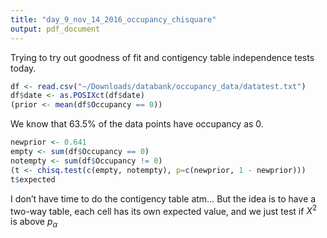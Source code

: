 ```yaml
---
title: "day_9_nov_14_2016_occupancy_chisquare"
output: pdf_document
---
```


Trying to try out goodness of fit and contigency table independence tests today.

```r
df <- read.csv("~/Downloads/databank/occupancy_data/datatest.txt")
df$date <- as.POSIXct(df$date)
(prior <- mean(df$Occupancy == 0))
```

We know that 63.5% of the data points have occupancy as 0. 

```r
newprior <- 0.641
empty <- sum(df$Occupancy == 0)
notempty <- sum(df$Occupancy != 0)
(t <- chisq.test(c(empty, notempty), p=c(newprior, 1 - newprior)))
t$expected
```

I don't have time to do the contigency table atm... But the idea is to have a two-way table, each cell has its own expected value, and we just test if $X^2$ is above $p_\alpha$



